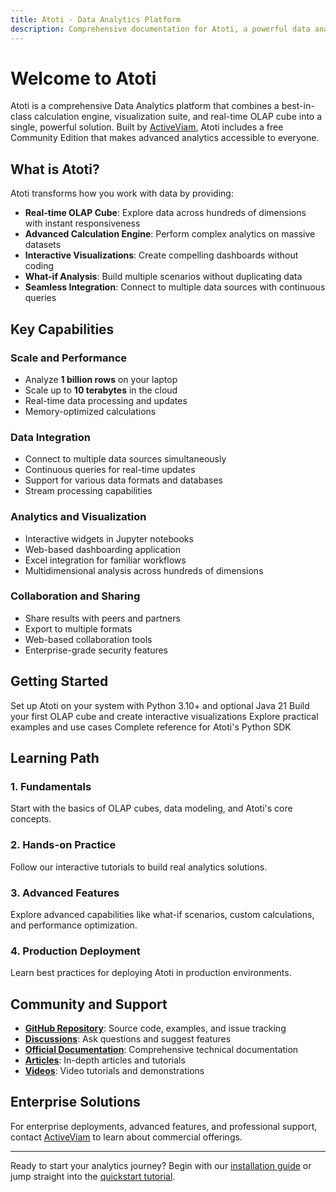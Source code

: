 ```yaml
---
title: Atoti - Data Analytics Platform
description: Comprehensive documentation for Atoti, a powerful data analytics platform with OLAP cube capabilities, real-time processing, and interactive visualizations.
---
```


# Welcome to Atoti

Atoti is a comprehensive Data Analytics platform that combines a best-in-class calculation engine, visualization suite, and real-time OLAP cube into a single, powerful solution. Built by [ActiveViam](https://www.activeviam.com/), Atoti includes a free Community Edition that makes advanced analytics accessible to everyone.

## What is Atoti?

Atoti transforms how you work with data by providing:

- **Real-time OLAP Cube**: Explore data across hundreds of dimensions with instant responsiveness
- **Advanced Calculation Engine**: Perform complex analytics on massive datasets
- **Interactive Visualizations**: Create compelling dashboards without coding
- **What-if Analysis**: Build multiple scenarios without duplicating data
- **Seamless Integration**: Connect to multiple data sources with continuous queries

## Key Capabilities

### Scale and Performance
- Analyze **1 billion rows** on your laptop
- Scale up to **10 terabytes** in the cloud
- Real-time data processing and updates
- Memory-optimized calculations

### Data Integration
- Connect to multiple data sources simultaneously
- Continuous queries for real-time updates
- Support for various data formats and databases
- Stream processing capabilities

### Analytics and Visualization
- Interactive widgets in Jupyter notebooks
- Web-based dashboarding application
- Excel integration for familiar workflows
- Multidimensional analysis across hundreds of dimensions

### Collaboration and Sharing
- Share results with peers and partners
- Export to multiple formats
- Web-based collaboration tools
- Enterprise-grade security features

## Getting Started

<CardGroup cols={2}>
  <Card title="Installation" icon="download" href="/installation">
    Set up Atoti on your system with Python 3.10+ and optional Java 21
  </Card>
  <Card title="Quickstart Tutorial" icon="rocket" href="/quickstart">
    Build your first OLAP cube and create interactive visualizations
  </Card>
  <Card title="Examples" icon="code" href="/examples">
    Explore practical examples and use cases
  </Card>
  <Card title="API Reference" icon="book" href="/api-reference">
    Complete reference for Atoti's Python SDK
  </Card>
</CardGroup>

## Learning Path

### 1. Fundamentals
Start with the basics of OLAP cubes, data modeling, and Atoti's core concepts.

### 2. Hands-on Practice
Follow our interactive tutorials to build real analytics solutions.

### 3. Advanced Features
Explore advanced capabilities like what-if scenarios, custom calculations, and performance optimization.

### 4. Production Deployment
Learn best practices for deploying Atoti in production environments.

## Community and Support

- **[GitHub Repository](https://github.com/atoti/atoti)**: Source code, examples, and issue tracking
- **[Discussions](https://github.com/atoti/atoti/discussions)**: Ask questions and suggest features
- **[Official Documentation](https://docs.activeviam.com/products/atoti/python-sdk/latest/)**: Comprehensive technical documentation
- **[Articles](https://www.atoti.activeviam.com/articles/)**: In-depth articles and tutorials
- **[Videos](https://www.atoti.activeviam.com/videos/)**: Video tutorials and demonstrations

## Enterprise Solutions

For enterprise deployments, advanced features, and professional support, contact [ActiveViam](https://activeviam.com/contact-us/) to learn about commercial offerings.

---

Ready to start your analytics journey? Begin with our [installation guide](/installation) or jump straight into the [quickstart tutorial](/quickstart).